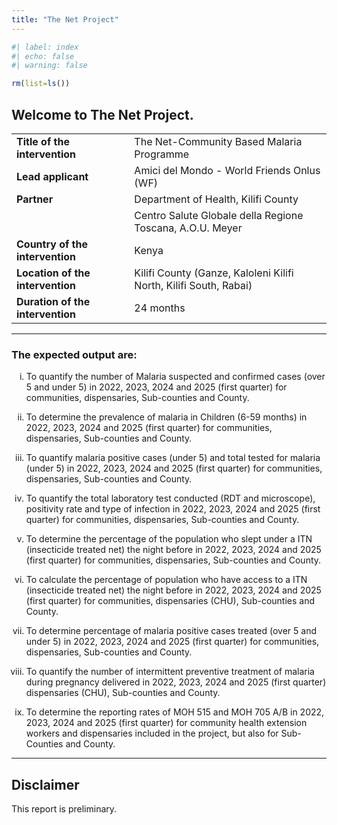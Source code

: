```yaml
---
title: "The Net Project"
---
```


```r
#| label: index
#| echo: false
#| warning: false

rm(list=ls())
```

## Welcome to The Net Project.

|                                  |                                                                   |
|---------------------------|---------------------------------------------|
| **Title of the intervention**    | The Net-Community Based Malaria Programme                         |
| **Lead applicant**               | Amici del Mondo - World Friends Onlus (WF)                        |
| **Partner**                      | Department of Health, Kilifi County                               |
|                                  | Centro Salute Globale della Regione Toscana, A.O.U. Meyer         |
| **Country of the intervention**  | Kenya                                                             |
| **Location of the intervention** | Kilifi County (Ganze, Kaloleni Kilifi North, Kilifi South, Rabai) |
| **Duration of the intervention** | 24 months                                                         |

------------------------------------------------------------------------

### The expected output are:

i.  To quantify the number of Malaria suspected and confirmed cases (over 5 and under 5) in 2022, 2023, 2024 and 2025 (first quarter) for communities, dispensaries, Sub-counties and County.

ii. To determine the prevalence of malaria in Children (6-59 months) in 2022, 2023, 2024 and 2025 (first quarter) for communities, dispensaries, Sub-counties and County.

iii. To quantify malaria positive cases (under 5) and total tested for malaria (under 5) in 2022, 2023, 2024 and 2025 (first quarter) for communities, dispensaries, Sub-counties and County.

iv. To quantify the total laboratory test conducted (RDT and microscope), positivity rate and type of infection in 2022, 2023, 2024 and 2025 (first quarter) for communities, dispensaries, Sub-counties and County.

v.  To determine the percentage of the population who slept under a ITN (insecticide treated net) the night before in 2022, 2023, 2024 and 2025 (first quarter) for communities, dispensaries, Sub-counties and County.

vi. To calculate the percentage of population who have access to a ITN (insecticide treated net) the night before in 2022, 2023, 2024 and 2025 (first quarter) for communities, dispensaries (CHU), Sub-counties and County.

vii. To determine percentage of malaria positive cases treated (over 5 and under 5) in 2022, 2023, 2024 and 2025 (first quarter) for communities, dispensaries, Sub-counties and County.

viii. To quantify the number of intermittent preventive treatment of malaria during pregnancy delivered in 2022, 2023, 2024 and 2025 (first quarter) dispensaries (CHU), Sub-counties and County.

ix. To determine the reporting rates of MOH 515 and MOH 705 A/B in 2022, 2023, 2024 and 2025 (first quarter) for community health extension workers and dispensaries included in the project, but also for Sub-Counties and County.

------------------------------------------------------------------------

::: {.callout-note collapse="true"}
## Disclaimer

This report is preliminary.
:::
